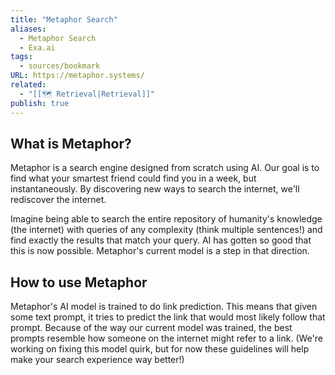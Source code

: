 ```yaml
---
title: "Metaphor Search"
aliases:
  - Metaphor Search
  - Exa.ai
tags:
  - sources/bookmark
URL: https://metaphor.systems/
related:
  - "[[🗺️ Retrieval|Retrieval]]"
publish: true
---
```




## What is Metaphor?

Metaphor is a search engine designed from scratch using AI. Our goal is to find what your smartest friend could find you in a week, but instantaneously. By discovering new ways to search the internet, we'll rediscover the internet.

Imagine being able to search the entire repository of humanity's knowledge (the internet) with queries of any complexity (think multiple sentences!) and find exactly the results that match your query. AI has gotten so good that this is now possible. Metaphor's current model is a step in that direction.

## How to use Metaphor

Metaphor's AI model is trained to do link prediction. This means that given some text prompt, it tries to predict the link that would most likely follow that prompt. Because of the way our current model was trained, the best prompts resemble how someone on the internet might refer to a link. (We're working on fixing this model quirk, but for now these guidelines will help make your search experience way better!)